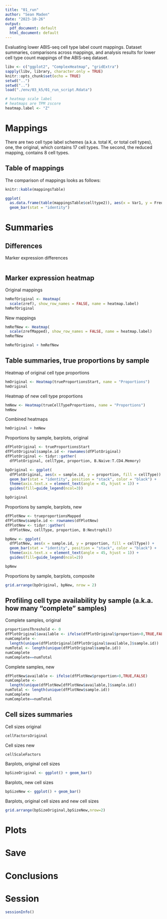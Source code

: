 ```yaml
---
title: "01_run"
author: "Sean Maden"
date: "2023-10-26"
output:
  pdf_document: default
  html_document: default
---
```


Evaluating lower ABIS-seq cell type label count mappings. Dataset summaries, 
comparisons across mappings, and analysis results for lower cell type count 
mappings of the ABIS-seq dataset.

```r
libv <- c("ggplot2", "ComplexHeatmap", "gridExtra")
sapply(libv, library, character.only = TRUE)
knitr::opts_chunk$set(echo = TRUE)
setwd("..")
setwd("..")
load("./env/03_k5/01_run_script.Rdata")

# heatmap scale label
# heatmaps are TPM zscore
heatmap.label <- "Z"
```

# Mappings

There are two cell type label schemes (a.k.a. total K, or total cell types), 
one, the original, which contains 17 cell types. The second, the reduced mapping, 
contains 8 cell types.

## Table of mappings

The comparison of mappings looks as follows:

```r
knitr::kable(mappingsTable)
```



```r
ggplot(
  as.data.frame(table(mappingsTable$celltype2)), aes(x = Var1, y = Freq)) + 
  geom_bar(stat = "identity")
```


# Summaries

## Differences

Marker expression differences

```r
```


## Marker expression heatmap

Original mappings

```r
hmRefOriginal <- Heatmap(
  scale(zref), show_row_names = FALSE, name = heatmap.label)
hmRefOriginal
```

New mappings

```r
hmRefNew <- Heatmap(
  scale(zrefMapped), show_row_names = FALSE, name = heatmap.label)
hmRefNew
```

```r
hmRefOriginal + hmRefNew
```



## Table summaries, true proportions by sample

Heatmap of original cell type proportions

```r
hmOriginal <- Heatmap(trueProportionsStart, name = "Proportions")
hmOriginal
```

Heatmap of new cell type proportions

```r
hmNew <- Heatmap(trueCellTypeProportions, name = "Proportions")
hmNew
```

Combined heatmaps

```r
hmOriginal + hmNew
```

Proportions by sample, barplots, original

```r

dfPlotOriginal <- trueProportionsStart
dfPlotOriginal$sample.id <- rownames(dfPlotOriginal)
dfPlotOriginal <- tidyr::gather(
  dfPlotOriginal, cellType, proportion, B.Naive:T.CD4.Memory)

bpOriginal <- ggplot(
  dfPlotOriginal, aes(x = sample.id, y = proportion, fill = cellType)) + 
  geom_bar(stat = "identity", position = "stack", color = "black") +
  theme(axis.text.x = element_text(angle = 45, hjust = 1)) +
  guides(fill=guide_legend(ncol=3))

bpOriginal

```

Proportions by sample, barplots, new

```r

dfPlotNew <- trueproportionsMapped
dfPlotNew$sample.id <- rownames(dfPlotNew)
dfPlotNew <- tidyr::gather(
  dfPlotNew, cellType, proportion, B:Neutrophil)

bpNew <- ggplot(
  dfPlotNew, aes(x = sample.id, y = proportion, fill = cellType)) + 
  geom_bar(stat = "identity", position = "stack", color = "black") +
  theme(axis.text.x = element_text(angle = 45, hjust = 1)) +
  guides(fill=guide_legend(ncol=2))

bpNew

```

Proportions by sample, barplots, composite

```r
grid.arrange(bpOriginal, bpNew, nrow = 2)
```

## Profiling cell type availability by sample (a.k.a. how many "complete" samples)

Complete samples, original

```r
proportionsThreshold <- 0
dfPlotOriginal$available <- ifelse(dfPlotOriginal$proportion>0,TRUE,FALSE)
numComplete <- 
  length(unique(dfPlotOriginal[dfPlotOriginal$available,]$sample.id))
numTotal <- length(unique(dfPlotOriginal$sample.id))
numComplete
numComplete==numTotal
```

Complete samples, new

```r
dfPlotNew$available <- ifelse(dfPlotNew$proportion>0,TRUE,FALSE)
numComplete <- 
  length(unique(dfPlotNew[dfPlotNew$available,]$sample.id))
numTotal <- length(unique(dfPlotNew$sample.id))
numComplete
numComplete==numTotal
```

## Cell sizes summaries

Cell sizes original

```r
cellFactorsOriginal
```

Cell sizes new

```r
cellScaleFactors
```

Barplots, original cell sizes

```r
bpSizeOriginal <- ggplot() + geom_bar()
```

Barplots, new cell sizes

```r
bpSizeNew <- ggplot() + geom_bar()
```

Barplots, original cell sizes and new cell sizes

```r
grid.arrange(bpSizeOriginal,bpSizeNew,nrow=2)
```

# Plots

# Save

# Conclusions

# Session

```r
sessionInfo()
```